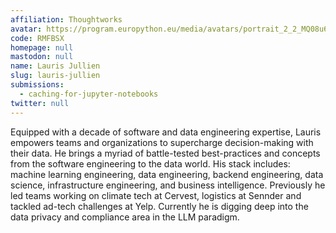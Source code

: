 ```yaml
---
affiliation: Thoughtworks
avatar: https://program.europython.eu/media/avatars/portrait_2_2_MQ08u6U.jpg
code: RMFBSX
homepage: null
mastodon: null
name: Lauris Jullien
slug: lauris-jullien
submissions:
  - caching-for-jupyter-notebooks
twitter: null
---
```


Equipped with a decade of software and data engineering expertise, Lauris
empowers teams and organizations to supercharge decision-making with their data.
He brings a myriad of battle-tested best-practices and concepts from the
software engineering to the data world. His stack includes: machine learning
engineering, data engineering, backend engineering, data science, infrastructure
engineering, and business intelligence. Previously he led teams working on
climate tech at Cervest, logistics at Sennder and tackled ad-tech challenges at
Yelp. Currently he is digging deep into the data privacy and compliance area in
the LLM paradigm.
